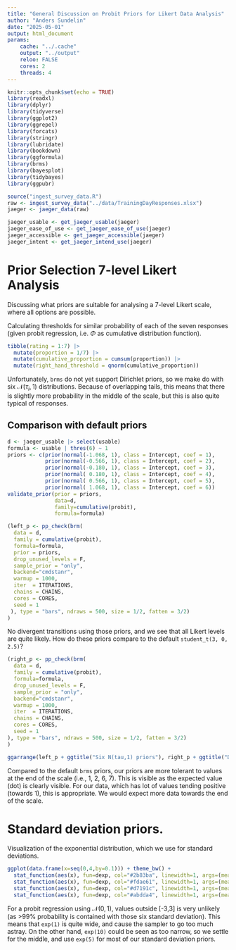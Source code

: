 ```yaml
---
title: "General Discussion on Probit Priors for Likert Data Analysis"
author: "Anders Sundelin"
date: "2025-05-01"
output: html_document
params: 
    cache: "../.cache"
    output: "../output"
    reloo: FALSE
    cores: 2
    threads: 4
---
```


```r
knitr::opts_chunk$set(echo = TRUE)
library(readxl)
library(dplyr)
library(tidyverse)
library(ggplot2)
library(ggrepel)
library(forcats)
library(stringr)
library(lubridate)
library(bookdown)
library(ggformula)
library(brms)
library(bayesplot)
library(tidybayes)
library(ggpubr)
```

```r
source("ingest_survey_data.R")
raw <- ingest_survey_data("../data/TrainingDayResponses.xlsx")
jaeger <- jaeger_data(raw) 
```
```r
jaeger_usable <- get_jaeger_usable(jaeger)
jaeger_ease_of_use <- get_jaeger_ease_of_use(jaeger)
jaeger_accessible <- get_jaeger_accessible(jaeger)
jaeger_intent <- get_jaeger_intend_use(jaeger)
```

# Prior Selection 7-level Likert Analysis

Discussing what priors are suitable for analysing a 7-level Likert scale, where all options are possible.

Calculating thresholds for similar probability of each of the seven responses (given probit regression, i.e. $\Phi$ as cumulative distribution function).
```r
tibble(rating = 1:7) |>
  mutate(proportion = 1/7) |>
  mutate(cumulative_proportion = cumsum(proportion)) |>
  mutate(right_hand_threshold = qnorm(cumulative_proportion))
```

Unfortunately, `brms` do not yet support Dirichlet priors, so we make do with six $\mathcal{N}(\tau_i, 1)$ distributions.
Because of overlapping tails, this means that there is slightly more probability in the middle of the scale, but this is also quite typical of responses.

## Comparison with default priors

```r
d <- jaeger_usable |> select(usable)
formula <- usable | thres(6) ~ 1
priors <- c(prior(normal(-1.068, 1), class = Intercept, coef = 1),
            prior(normal(-0.566, 1), class = Intercept, coef = 2),
            prior(normal(-0.180, 1), class = Intercept, coef = 3),
            prior(normal( 0.180, 1), class = Intercept, coef = 4),
            prior(normal( 0.566, 1), class = Intercept, coef = 5),
            prior(normal( 1.068, 1), class = Intercept, coef = 6))
validate_prior(prior = priors,
               data=d, 
               family=cumulative(probit),
               formula=formula)
```

```r
(left_p <- pp_check(brm(
  data = d,
  family = cumulative(probit),
  formula=formula,
  prior = priors,
  drop_unused_levels = F,
  sample_prior = "only",
  backend="cmdstanr",
  warmup = 1000,
  iter  = ITERATIONS,    
  chains = CHAINS,  
  cores = CORES,
  seed = 1
 ), type = "bars", ndraws = 500, size = 1/2, fatten = 3/2)
)
```

No divergent transitions using those priors, and we see that all Likert levels are quite likely.
How do these priors compare to the default `student_t(3, 0, 2.5)`?

```r
(right_p <- pp_check(brm(
  data = d,
  family = cumulative(probit),
  formula=formula,
  drop_unused_levels = F,
  sample_prior = "only",
  backend="cmdstanr",
  warmup = 1000, 
  iter  = ITERATIONS,    
  chains = CHAINS,
  cores = CORES,
  seed = 1
), type = "bars", ndraws = 500, size = 1/2, fatten = 3/2)
)
```

```r
ggarrange(left_p + ggtitle("Six N(tau,1) priors"), right_p + ggtitle("Default prior, Student_t(3, 0, 2.5)"), ncol=2, widths=c(1,1))
```


Compared to the default `brms` priors, our priors are more tolerant to values at the end of the scale (i.e., 1, 2, 6, 7).
This is visible as the expected value (dot) is clearly visible.
For our data, which has lot of values tending positive (towards 1), this is appropriate.
We would expect more data towards the end of the scale.

# Standard deviation priors.

Visualization of the exponential distribution, which we use for standard deviations.

```r
ggplot(data.frame(x=seq(0,4,by=0.1))) + theme_bw() +
  stat_function(aes(x), fun=dexp, col="#2b83ba", linewidth=1, args=(mean=1)) +
  stat_function(aes(x), fun=dexp, col="#fdae61", linewidth=1, args=(mean=2)) + 
  stat_function(aes(x), fun=dexp, col="#d7191c", linewidth=1, args=(mean=5)) + 
  stat_function(aes(x), fun=dexp, col="#abdda4", linewidth=1, args=(mean=10)) 
```

For a probit regression using $\mathcal{N}(0, 1)$, values outside [-3,3] is very unlikely (as >99% probability is contained with those six standard deviation).
This means that `exp(1)` is quite wide, and cause the sampler to go too much astray.
On the other hand, `exp(10)` could be seen as too narrow, so we settle for the middle, and use `exp(5)` for most of our standard deviation priors.

